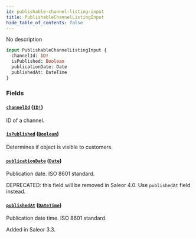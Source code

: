 ```yaml
---
id: publishable-channel-listing-input
title: PublishableChannelListingInput
hide_table_of_contents: false
---
```


No description

```graphql
input PublishableChannelListingInput {
  channelId: ID!
  isPublished: Boolean
  publicationDate: Date
  publishedAt: DateTime
}
```

### Fields

#### [`channelId`](#) ([`ID!`](../../../developer/api-reference/scalars/id))

ID of a channel.

#### [`isPublished`](#) ([`Boolean`](../../../developer/api-reference/scalars/boolean))

Determines if object is visible to customers.

#### [`publicationDate`](#) ([`Date`](../../../developer/api-reference/scalars/date))

Publication date. ISO 8601 standard.

DEPRECATED: this field will be removed in Saleor 4.0. Use `publishedAt` field instead.

#### [`publishedAt`](#) ([`DateTime`](../../../developer/api-reference/scalars/date-time))

Publication date time. ISO 8601 standard.

Added in Saleor 3.3.
